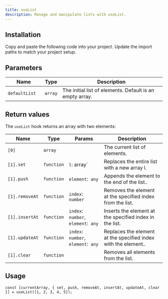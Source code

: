 ```yaml
---
title: useList
description: Manage and manipulate lists with useList.
---
```


<ComponentPreview name="demos/hooks/use-list" />

## Installation

<Steps>
  <Step>Copy and paste the following code into your project.</Step>
  <ComponentSource name="hooks/use-list" />
  <Step>Update the import paths to match your project setup.</Step>
</Steps>

## Parameters

| Name          | Type    | Description                                              |
| ------------- | ------- | -------------------------------------------------------- |
| `defaultList	` | `array` | The initial list of elements. Default is an empty array. |

## Return values

The `useList` hook returns an array with two elements:

| Name           | Type       | Params                              | Description                                                    |
| -------------- | ---------- | ----------------------------------- | -------------------------------------------------------------- |
| `[0]`          | `array`    |                                     | The current list of elements.                                  |
| `[1].set`      | `function` | `l`: array`                         | Replaces the entire list with a new array l.                   |
| `[1].push`     | `function` | `element`:` any`                    | Appends the element to the end of the list..                   |
| `[1].removeAt` | `function` | `index`:` number`                   | Removes the element at the specified index from the list.      |
| `[1].insertAt` | `function` | `index`: `number`,` element`:` any` | Inserts the element at the specified index in the list.        |
| `[1].updateAt` | `function` | `index`: `number`,` element`:` any` | Replaces the element at the specified index with the element.. |
| `[1].clear`    | `function` |                                     | Removes all elements from the list.                            |

## Usage

```tsx
const [currentArray, { set, push, removeAt, insertAt, updateAt, clear }] = useList([1, 2, 3, 4, 5]);
```
